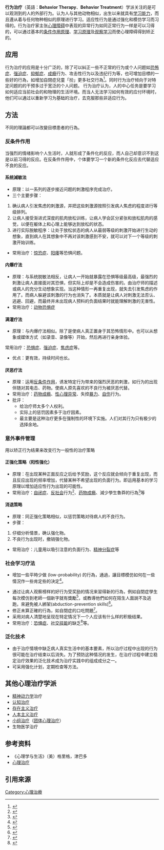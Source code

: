 {{original research}}
{{medref}}
{{medical}}

'''行为治疗'''（英語：'''Behavior Therapy'''、'''Behavior Treatment'''）学派关注的是可以观测到的人的外部行为。认为人与其他动物相似，出生以来就具有[[学习能力|学习能力]]，而且遵从着与任何物种相似的原理进行学习。适应性行为是通过强化和模仿学习而习得的。行为治疗家主张[[心理障碍|心理障碍]]中表现的异常行为如同正常行为一样是可以习得的，可以通过基本的[[条件作用原理|条件作用原理]]、[[学习原理|学习原理]]及[[观察学习|观察学习]]而使心理障碍得到矫正的。

== 应用 ==
行为治疗的应用是十分广泛的，除了可以糾正一些不正常的行为或个人问题如[[恐怖症|恐怖症]]、[[强迫症|强迫症]]、[[抑郁症|抑郁症]]、[[成瘾|成瘾]]行为、攻击性行为以及违纪行为等，也可增加目標的一些好的行為，如增加自閉症兒童「扮」更多社交行為<ref>{{Cite book|chapter=Modeling in Behavior Therapy|url=http://worldcat.org/oclc/1020853003|publisher=Taylor and Francis|date=2016|isbn=9781315450261|oclc=1020853003|first=Mazur, James|last=E.|title=Learning & Behavior Eighth Edition|year=|location=|pages=}}</ref>。同时行为治疗倾向于对特定问题的的干预多过于宽泛的个人问题。
行为治疗认为，人的中心任务是要学习如何适应当前社会的和物理的生活环境。而当人无法学习如何有效的应付环境时，他们可以通过以重新学习为基础的治疗，去克服那些非适应行为。

== 方法 ==
不同的理論都可以改變目標患者的行為。

=== 反条件作用 ===
当强烈的情绪影响个人生活时，人就形成了条件化的反应，而人自己却意识不到这是以前习得的反应。在反条件作用中，个体要学习一个新的条件化反应去代替适应不良的反应。

==== 系统減敏法 ====
*原理：以一系列的逐步接近问题的刺激程序完成治疗。
*三个主要步骤：

#确认病人引发焦虑的刺激源，并把这些刺激源按照引发病人焦虑的程度进行等级排列。
#让病人接受渐进式深度的肌肉放松训练，让病人学会区分紧张和放松肌肉的感觉，以便在躯体上和心理上能够达到放松的状态。
#进行实际脱敏程序：让处于放松状态的病人从最弱等级的刺激开始进行生动的想象，直到病人在其想象中不再对该刺激感到不安，就可以对下一个等级的刺激开始训练。
*常用治疗：[[惊恐症|惊恐症]]、[[阳痿|阳痿]]等恐惧问题。

==== 内爆疗法 ====
*原理：与系统脱敏法相反，让病人一开始就暴露在恐惧等级最高级，最强烈的刺激让病人直接面对其恐惧，但实际上却是不会造成伤害的。由治疗师的描述或病人的充分生动想象实现。当这种情形一再重复出现，就失去引发焦虑的作用了。而病人躲避该刺激的行为也消失了。本质就是让病人对刺激无法否认、逃避、回避，而最终并未出现病人预料的负面结果时就能理解刺激的无害性。
*常用治疗：[[动物恐惧症|动物恐惧症]]

==== 满灌疗法 ====
*原理：与内爆疗法相似。除了是使病人真正置身于其恐怖情形中。也可以从想象或媒体方式（如录音、录像等）开始，然后再进行亲身体验。
常用治疗：[[恐惧症|恐惧症]]、[[强迫症|强迫症]]、[[焦虑症|焦虑症]]等。
*优点：更有效，持续时间也长。

==== 厌恶疗法 ====
*原理：运用[[反条件作用|反条件作用]]，诱发特定行为带来的强烈厌恶的刺激，如行为的出现伴随对其电击、药物。使病人原先喜欢的不良行为被厌恶代替。
*常用治疗：[[药物成瘾|药物成瘾]]、[[性心理异常|性心理异常]]、失控[[暴力|暴力]]、[[自伤|自伤]]行为。
*批评：
**给治疗师太多个人权利。
**实际上的惩罚因素多于治疗因素。
**最主要是这种治疗更多在强制性的环境下实施。人们对其行为只有极少的选择余地。

=== 意外事件管理 ===
用以矫正行为结果来改变行为一般性的治疗策略

==== 正强化策略（阳性强化） ====
*原理：在出现某种正面反应之后给予奖励，这个反应就会倾向于重复出现，而且反应出现的频率增加，代替某种不希望出现的负面行为。即运用基本的学习原理以增加适应性行为出现的可能性。
*常用治疗：[[自闭症|自闭症]]、[[反社会|反社会]]行为<ref>{{Cite journal|title=The Effects of Social Skills Instruction and Parental Involvement on the Aggressive Behaviors of African American Males|url=http://dx.doi.org/10.1177/01454455950192003|last=Middleton|first=Myra B.|last2=Cartledge|first2=Gwendolyn|date=1995-04|journal=Behavior Modification|issue=2|doi=10.1177/01454455950192003|volume=19|pages=192–210|issn=0145-4455}}</ref>、[[药物成瘾|药物成瘾]]、減少學生魯莽的行為<ref>{{Cite journal|title=Training impulsive children to talk to themselves: A means of developing self-control.|url=http://dx.doi.org/10.1037/h0030773|last=Meichenbaum|first=Donald H.|last2=Goodman|first2=Joseph|date=1971|journal=Journal of Abnormal Psychology|issue=2|doi=10.1037/h0030773|volume=77|pages=115–126|issn=1939-1846}}</ref>等

==== 消退策略 ====
*原理：同正强化策略相似，以惩罚策略对待病人的不良行为。
*步骤：

#仔细分析情景，确认强化物。
#不良行为出现时，撤销强化物。
*常用治疗：儿童用以吸引注意的负面行为、[[精神分裂症|精神分裂症]]等

=== 社会学习疗法 ===
{{See also|觀察學習}}

* 增加一些平時少做 (low-probability) 的行為，通過{{Translink|en|Assertiveness#Training|自我肯定訓練}}，讓目標模仿如何在一些情況作一些肯定些的決定<ref>{{Cite journal|title=Effect of group assertiveness training on university students’ assertive competence.|author=Zhou, S., Hou, Z., & Bai, R.|url=|journal=Chinese Journal of Clinical Psychology|issue=16|doi=|others=|year=2008|volume=|page=665-7|pmid=}}</ref>。

*通过让病人观察榜样的好行为受奖励的情况来習得新的行為，例如自閉症學生每次模仿到老師一個新字就有獎勵<ref>{{Cite journal|title=A COMPARISON OF PEER VIDEO MODELING AND SELF VIDEO MODELING TO TEACH TEXTUAL RESPONSES IN CHILDREN WITH AUTISM|url=http://dx.doi.org/10.1901/jaba.2009.42-335|last=Marcus|first=Alonna|last2=Wilder|first2=David A|date=2009|journal=Journal of Applied Behavior Analysis|issue=2|doi=10.1901/jaba.2009.42-335|volume=42|pages=335–341|issn=0021-8855}}</ref>，或教導他們如何在陌生人面說不及逃跑，來避免被人綁架(abduction-prevention skills)<ref>{{Cite journal|title=TEACHING ABDUCTION-PREVENTION SKILLS TO CHILDREN WITH AUTISM|url=http://dx.doi.org/10.1901/jaba.2010.43-107|last=Gunby|first=Kristin V|last2=Carr|first2=James E|date=2010|journal=Journal of Applied Behavior Analysis|issue=1|doi=10.1901/jaba.2010.43-107|volume=43|pages=107–112|issn=0021-8855|last3=LeBlanc|first3=Linda A}}</ref>。
*修正未算正確的行為，如自閉症的口吃問題<ref>{{Cite journal|title=Self‐modelling as a relapse intervention following speech‐restructuring treatment for stuttering|url=http://dx.doi.org/10.1080/13682820802256973|last=Cream|first=Angela|last2=O'Brian|first2=Sue|date=2009-01|journal=International Journal of Language & Communication Disorders|issue=5|doi=10.1080/13682820802256973|volume=44|pages=587–599|issn=1368-2822|last3=Onslow|first3=Mark|last4=Packman|first4=Ann|last5=Menzies|first5=Ross}}</ref>。
*采用对病人清楚地呈现在特定情况下一个人应该有什么样的积极结果。
*常用治疗：[[恐惧症|恐惧症]]、[[社交技能|社交技能]]的缺乏<ref>{{Cite journal|title=Modification of social withdrawal through symbolic modeling1|url=http://dx.doi.org/10.1901/jaba.1969.2-15|last=O'Connor|first=Robert D.|date=1969|journal=Journal of Applied Behavior Analysis|issue=1|doi=10.1901/jaba.1969.2-15|volume=2|pages=15–22|issn=0021-8855}}</ref>等。

=== 泛化技术 ===
*由于治疗情境中缺乏病人真实生活中的基本要素，所以治疗过程中出现的行为很可能在治疗结束以后消失。为了预防这种情况的发生，在治疗过程中建立稳定治疗效果的泛化技术成为治疗实践中的组成成分之一。
*可采用强化计划，定期检查等方法。

== 其他心理治疗学派 ==
*[[精神动力学|精神动力学]]治疗
*[[认知治疗|认知治疗]]
*[[存在主义治疗|存在主义治疗]]
*[[人本主义治疗|人本主义治疗]]
*[[小组治疗|小组治疗]]（[[团体心理治疗|团体心理治疗]]）
*生物医学治疗

== 参考资料 ==
*《心理学与生活》（美）格里格，津巴多
*[[心理治疗|心理治疗]]

== 引用來源 ==
<references />

{{Cognitive behavioral therapy}}
{{Psychotherapy}}
{{LearningTheoriesInPsychology}}
{{Authority control}}
{{portal bar|醫學|神經科學|心理學}}

[[Category:心理治療|Category:心理治療]]